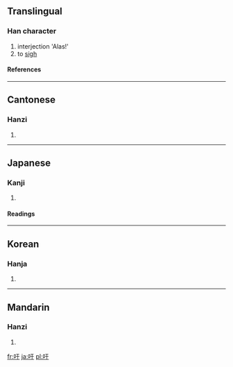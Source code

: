 {{see|籲}}

==Translingual==
===Han character===
{{Han char|rn=30|rad=口|as=03|sn=6|four=6104<sub>0</sub>|canj=口一木 (RMD)}}
# interjection 'Alas!'
# to [[sigh]]
====References====
{{Han ref|kx=0174.140|dkj=03275|dj=0387.060|hdz=10575.070|uh=5401|ud=21505|bh=A653|bd=42579}}
----
==Cantonese==
===Hanzi===
{{yue-hanzi|jyut=|y=heui1}}
# {{defn|Cantonese}}
----
==Japanese==
===Kanji===
{{ja-kanji|grade=|rs=口03}}
# {{defn|Japanese}} 
====Readings====
{{ja-readings|on=[[く]] (ku), [[う]] (u)|kun=[[あう]] (au)}}
----
==Korean==
===Hanja===
{{ko-hanja|hangeul=유|rv=yu|mr=yu}}
# {{defn|Korean}}
----
==Mandarin==
===Hanzi===
{{cmn-hanzi|pin=[[xū]] ([[xu1]])|wg=hsü<sup>1</sup>}}
# {{defn|Mandarin}}

[[fr:吁]]
[[ja:吁]]
[[pl:吁]]